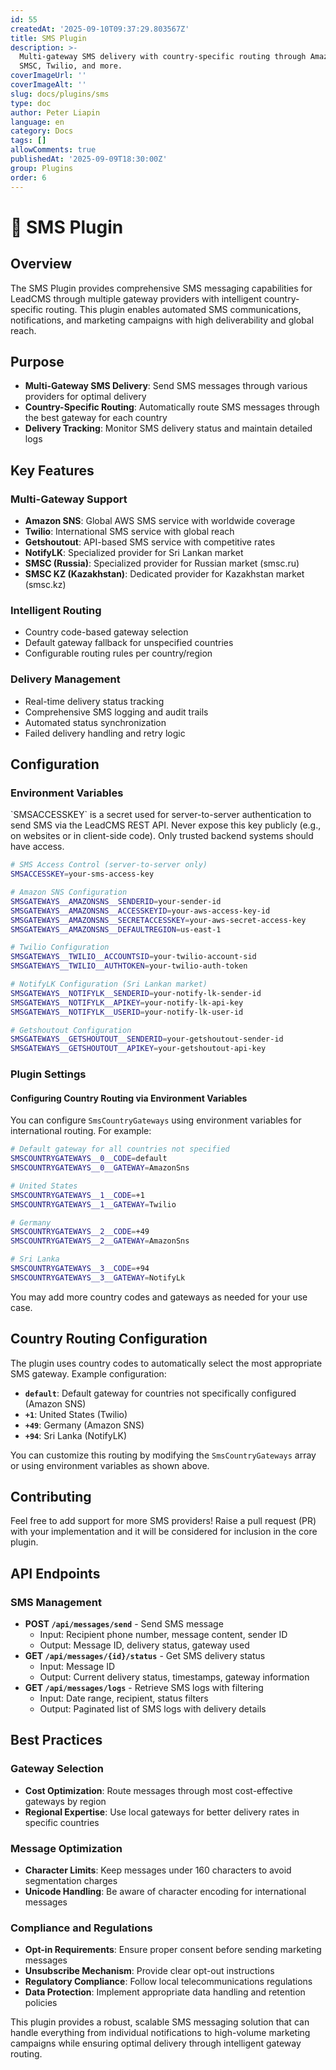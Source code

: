 ```yaml
---
id: 55
createdAt: '2025-09-10T09:37:29.803567Z'
title: SMS Plugin
description: >-
  Multi-gateway SMS delivery with country-specific routing through Amazon SNS,
  SMSC, Twilio, and more.
coverImageUrl: ''
coverImageAlt: ''
slug: docs/plugins/sms
type: doc
author: Peter Liapin
language: en
category: Docs
tags: []
allowComments: true
publishedAt: '2025-09-09T18:30:00Z'
group: Plugins
order: 6
---
```


# 📱 SMS Plugin

## Overview

The SMS Plugin provides comprehensive SMS messaging capabilities for LeadCMS through multiple gateway providers with intelligent country-specific routing. This plugin enables automated SMS communications, notifications, and marketing campaigns with high deliverability and global reach.

## Purpose

* **Multi-Gateway SMS Delivery**: Send SMS messages through various providers for optimal delivery
* **Country-Specific Routing**: Automatically route SMS messages through the best gateway for each country
* **Delivery Tracking**: Monitor SMS delivery status and maintain detailed logs

## Key Features

### Multi-Gateway Support

* **Amazon SNS**: Global AWS SMS service with worldwide coverage
* **Twilio**: International SMS service with global reach
* **Getshoutout**: API-based SMS service with competitive rates
* **NotifyLK**: Specialized provider for Sri Lankan market
* **SMSC (Russia)**: Specialized provider for Russian market (smsc.ru)
* **SMSC KZ (Kazakhstan)**: Dedicated provider for Kazakhstan market (smsc.kz)

### Intelligent Routing

* Country code-based gateway selection
* Default gateway fallback for unspecified countries
* Configurable routing rules per country/region

### Delivery Management

* Real-time delivery status tracking
* Comprehensive SMS logging and audit trails
* Automated status synchronization
* Failed delivery handling and retry logic

## Configuration

### Environment Variables

<Callout type="warning" title="Security Notice">
  `SMSACCESSKEY` is a secret used for server-to-server authentication to send SMS via the LeadCMS REST API. Never expose this key publicly (e.g., on websites or in client-side code). Only trusted backend systems should have access.
</Callout>

```bash
# SMS Access Control (server-to-server only)
SMSACCESSKEY=your-sms-access-key

# Amazon SNS Configuration
SMSGATEWAYS__AMAZONSNS__SENDERID=your-sender-id
SMSGATEWAYS__AMAZONSNS__ACCESSKEYID=your-aws-access-key-id
SMSGATEWAYS__AMAZONSNS__SECRETACCESSKEY=your-aws-secret-access-key
SMSGATEWAYS__AMAZONSNS__DEFAULTREGION=us-east-1

# Twilio Configuration
SMSGATEWAYS__TWILIO__ACCOUNTSID=your-twilio-account-sid
SMSGATEWAYS__TWILIO__AUTHTOKEN=your-twilio-auth-token

# NotifyLK Configuration (Sri Lankan market)
SMSGATEWAYS__NOTIFYLK__SENDERID=your-notify-lk-sender-id
SMSGATEWAYS__NOTIFYLK__APIKEY=your-notify-lk-api-key
SMSGATEWAYS__NOTIFYLK__USERID=your-notify-lk-user-id

# Getshoutout Configuration
SMSGATEWAYS__GETSHOUTOUT__SENDERID=your-getshoutout-sender-id
SMSGATEWAYS__GETSHOUTOUT__APIKEY=your-getshoutout-api-key
```

### Plugin Settings

#### Configuring Country Routing via Environment Variables

You can configure `SmsCountryGateways` using environment variables for international routing. For example:

```bash
# Default gateway for all countries not specified
SMSCOUNTRYGATEWAYS__0__CODE=default
SMSCOUNTRYGATEWAYS__0__GATEWAY=AmazonSns

# United States
SMSCOUNTRYGATEWAYS__1__CODE=+1
SMSCOUNTRYGATEWAYS__1__GATEWAY=Twilio

# Germany
SMSCOUNTRYGATEWAYS__2__CODE=+49
SMSCOUNTRYGATEWAYS__2__GATEWAY=AmazonSns

# Sri Lanka
SMSCOUNTRYGATEWAYS__3__CODE=+94
SMSCOUNTRYGATEWAYS__3__GATEWAY=NotifyLk
```

You may add more country codes and gateways as needed for your use case.

## Country Routing Configuration

The plugin uses country codes to automatically select the most appropriate SMS gateway. Example configuration:

* **`default`**: Default gateway for countries not specifically configured (Amazon SNS)
* **`+1`**: United States (Twilio)
* **`+49`**: Germany (Amazon SNS)
* **`+94`**: Sri Lanka (NotifyLK)

You can customize this routing by modifying the `SmsCountryGateways` array or using environment variables as shown above.

## Contributing

Feel free to add support for more SMS providers! Raise a pull request (PR) with your implementation and it will be considered for inclusion in the core plugin.

## API Endpoints

### SMS Management

* **POST `/api/messages/send`** - Send SMS message
  * Input: Recipient phone number, message content, sender ID
  * Output: Message ID, delivery status, gateway used
* **GET `/api/messages/{id}/status`** - Get SMS delivery status
  * Input: Message ID
  * Output: Current delivery status, timestamps, gateway information
* **GET `/api/messages/logs`** - Retrieve SMS logs with filtering
  * Input: Date range, recipient, status filters
  * Output: Paginated list of SMS logs with delivery details

## Best Practices

### Gateway Selection

* **Cost Optimization**: Route messages through most cost-effective gateways by region
* **Regional Expertise**: Use local gateways for better delivery rates in specific countries

### Message Optimization

* **Character Limits**: Keep messages under 160 characters to avoid segmentation charges
* **Unicode Handling**: Be aware of character encoding for international messages

### Compliance and Regulations

* **Opt-in Requirements**: Ensure proper consent before sending marketing messages
* **Unsubscribe Mechanism**: Provide clear opt-out instructions
* **Regulatory Compliance**: Follow local telecommunications regulations
* **Data Protection**: Implement appropriate data handling and retention policies

<Callout type="info" title="Robust SMS Solution">
  This plugin provides a robust, scalable SMS messaging solution that can handle everything from individual notifications to high-volume marketing campaigns while ensuring optimal delivery through intelligent gateway routing.
</Callout>
